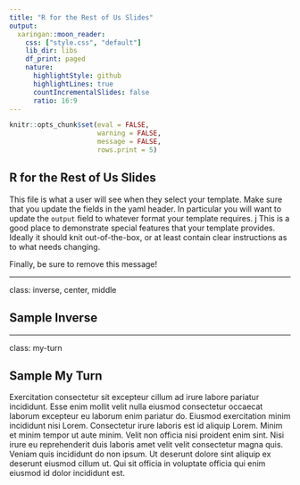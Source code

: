 ```yaml
---
title: "R for the Rest of Us Slides"
output:
  xaringan::moon_reader:
    css: ["style.css", "default"]
    lib_dir: libs
    df_print: paged
    nature:
      highlightStyle: github
      highlightLines: true
      countIncrementalSlides: false
      ratio: 16:9
---
```


```r
knitr::opts_chunk$set(eval = FALSE, 
                      warning = FALSE,
                      message = FALSE,
                      rows.print = 5)
```


## R for the Rest of Us Slides

This file is what a user will see when they select your template. Make sure that you update the fields in the yaml header. In particular you will want to update the `output` field to whatever format your template requires.
j
This is a good place to demonstrate special features that your template provides. Ideally it should knit out-of-the-box, or at least contain clear instructions as to what needs changing.

Finally, be sure to remove this message!

---

class: inverse, center, middle

## Sample Inverse

---

class: my-turn

## Sample My Turn

Exercitation consectetur sit excepteur cillum ad irure labore pariatur incididunt. Esse enim mollit velit nulla eiusmod consectetur occaecat laborum excepteur eu laborum enim pariatur do. Eiusmod exercitation minim incididunt nisi Lorem. Consectetur irure laboris est id aliquip Lorem. Minim et minim tempor ut aute minim. Velit non officia nisi proident enim sint. Nisi irure eu reprehenderit duis laboris amet velit velit consectetur magna quis. Veniam quis incididunt do non ipsum. Ut deserunt dolore sint aliquip ex deserunt eiusmod cillum ut. Qui sit officia in voluptate officia qui enim eiusmod id dolor incididunt est.

